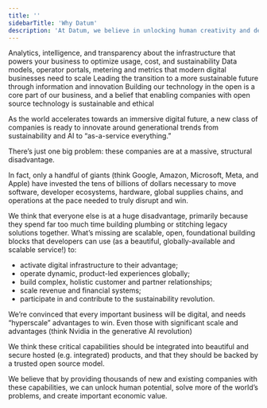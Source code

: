 ```yaml
---
title: ''
sidebarTitle: 'Why Datum'
description: 'At Datum, we believe in unlocking human creativity and democratizing digital disruption with open source software. Our mission is to power 100% of the Fortune 500 companies in ten years.'
---
```

<CardGroup cols={2}>
  <Card
    title="Digital Infrastructure"
    icon="screwdriver-wrench"
    href="https://docs.datum.net/"
    href="/digitalinfra/overview"
  >
    Analytics, intelligence, and transparency about the infrastructure that powers your business to optimize usage, cost, and sustainability
  </Card>
  <Card
    title="Go to Market"
    icon="stars"
    href="/gotomarket/overview"
  >
    Data models, operator portals, metering and metrics that modern digital businesses need to scale 
  </Card>
    <Card
    title="Net Zero"
    icon="leaf"
    href="/netzero/overview"
  >
    Leading the transition to a more sustainable future through information and innovation
  </Card>
  <Card
    title="Open Source"
    icon="code"
    href="/companyhandbook/whatwebelieve"
  >
    Building our technology in the open is a core part of our business, and a belief that enabling companies with open source technology is sustainable and ethical 
  </Card>
</CardGroup>

As the world accelerates towards an immersive digital future, a new class of companies is ready to innovate around generational trends from sustainability and AI to “as-a-service everything.”

There’s just one big problem: these companies are at a massive, structural disadvantage.

In fact, only a handful of giants (think Google, Amazon, Microsoft, Meta, and Apple) have invested the tens of billions of dollars necessary to move software, developer ecosystems, hardware, global supplies chains, and operations at the pace needed to truly disrupt and win.

We think that everyone else is at a huge disadvantage, primarily because they spend far too much time building plumbing or stitching legacy solutions together. What’s missing are scalable, open, foundational building blocks that developers can use (as a beautiful, globally-available and scalable service!) to:

- activate digital infrastructure to their advantage;
- operate dynamic, product-led experiences globally;
- build complex, holistic customer and partner relationships;
- scale revenue and financial systems;
- participate in and contribute to the sustainability revolution.

We’re convinced that every important business will be digital, and needs “hyperscale” advantages to win. Even those with significant scale and advantages (think Nvidia in the generative AI revolution)

We think these critical capabilities should be integrated into beautiful and secure hosted (e.g. integrated) products, and that they should be backed by a trusted open source model.

We believe that by providing thousands of new and existing companies with these capabilities, we can unlock human potential, solve more of the world’s problems, and create important economic value.